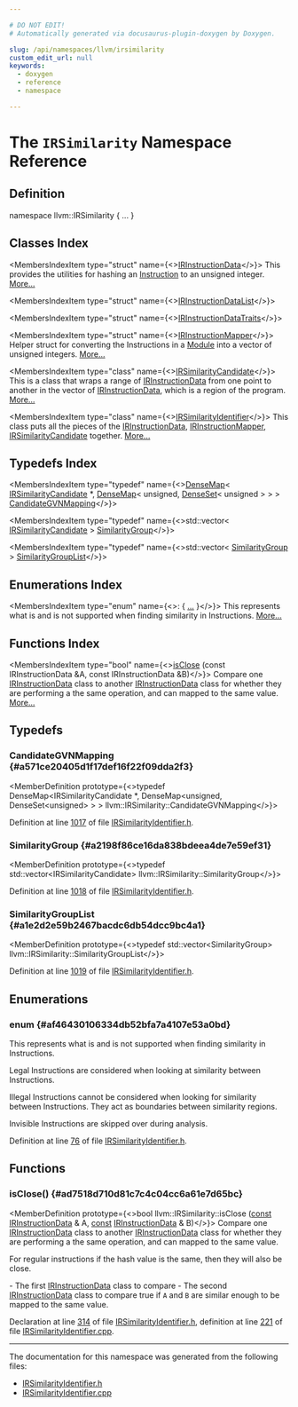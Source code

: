```yaml
---

# DO NOT EDIT!
# Automatically generated via docusaurus-plugin-doxygen by Doxygen.

slug: /api/namespaces/llvm/irsimilarity
custom_edit_url: null
keywords:
  - doxygen
  - reference
  - namespace

---
```





# The `IRSimilarity` Namespace Reference

<DoxygenPage pluginConfig={pluginConfig}>



## Definition

<CodeBlock>namespace llvm::IRSimilarity &#123; ... &#125;</CodeBlock>

## Classes Index

<MembersIndex>

<MembersIndexItem
  type="struct"
  name={<><a href="/docs/api/structs/llvm/irsimilarity/irinstructiondata">IRInstructionData</a></>}>
This provides the utilities for hashing an <a href="/docs/api/classes/llvm/instruction">Instruction</a> to an unsigned integer. <a href="/docs/api/structs/llvm/irsimilarity/irinstructiondata/#details">More...</a>
</MembersIndexItem>

<MembersIndexItem
  type="struct"
  name={<><a href="/docs/api/structs/llvm/irsimilarity/irinstructiondatalist">IRInstructionDataList</a></>}>
</MembersIndexItem>

<MembersIndexItem
  type="struct"
  name={<><a href="/docs/api/structs/llvm/irsimilarity/irinstructiondatatraits">IRInstructionDataTraits</a></>}>
</MembersIndexItem>

<MembersIndexItem
  type="struct"
  name={<><a href="/docs/api/structs/llvm/irsimilarity/irinstructionmapper">IRInstructionMapper</a></>}>
Helper struct for converting the Instructions in a <a href="/docs/api/classes/llvm/module">Module</a> into a vector of unsigned integers. <a href="/docs/api/structs/llvm/irsimilarity/irinstructionmapper/#details">More...</a>
</MembersIndexItem>

<MembersIndexItem
  type="class"
  name={<><a href="/docs/api/classes/llvm/irsimilarity/irsimilaritycandidate">IRSimilarityCandidate</a></>}>
This is a class that wraps a range of <a href="/docs/api/structs/llvm/irsimilarity/irinstructiondata">IRInstructionData</a> from one point to another in the vector of <a href="/docs/api/structs/llvm/irsimilarity/irinstructiondata">IRInstructionData</a>, which is a region of the program. <a href="/docs/api/classes/llvm/irsimilarity/irsimilaritycandidate/#details">More...</a>
</MembersIndexItem>

<MembersIndexItem
  type="class"
  name={<><a href="/docs/api/classes/llvm/irsimilarity/irsimilarityidentifier">IRSimilarityIdentifier</a></>}>
This class puts all the pieces of the <a href="/docs/api/structs/llvm/irsimilarity/irinstructiondata">IRInstructionData</a>, <a href="/docs/api/structs/llvm/irsimilarity/irinstructionmapper">IRInstructionMapper</a>, <a href="/docs/api/classes/llvm/irsimilarity/irsimilaritycandidate">IRSimilarityCandidate</a> together. <a href="/docs/api/classes/llvm/irsimilarity/irsimilarityidentifier/#details">More...</a>
</MembersIndexItem>

</MembersIndex>

## Typedefs Index

<MembersIndex>

<MembersIndexItem
  type="typedef"
  name={<><a href="/docs/api/classes/llvm/densemap">DenseMap</a>&lt; <a href="/docs/api/classes/llvm/irsimilarity/irsimilaritycandidate">IRSimilarityCandidate</a> &#42;, <a href="/docs/api/classes/llvm/densemap">DenseMap</a>&lt; unsigned, <a href="/docs/api/classes/llvm/denseset">DenseSet</a>&lt; unsigned &gt; &gt; &gt; <a href="#a571ce20405d1f17def16f22f09dda2f3">CandidateGVNMapping</a></>}>
</MembersIndexItem>

<MembersIndexItem
  type="typedef"
  name={<>std::vector&lt; <a href="/docs/api/classes/llvm/irsimilarity/irsimilaritycandidate">IRSimilarityCandidate</a> &gt; <a href="#a2198f86ce16da838bdeea4de7e59ef31">SimilarityGroup</a></>}>
</MembersIndexItem>

<MembersIndexItem
  type="typedef"
  name={<>std::vector&lt; <a href="#a2198f86ce16da838bdeea4de7e59ef31">SimilarityGroup</a> &gt; <a href="#a1e2d2e59b2467bacdc6db54dcc9bc4a1">SimilarityGroupList</a></>}>
</MembersIndexItem>

</MembersIndex>

## Enumerations Index

<MembersIndex>

<MembersIndexItem
  type="enum"
  name={<>:  &#123; <a href="#af46430106334db52bfa7a4107e53a0bd">...</a> &#125;</>}>
This represents what is and is not supported when finding similarity in Instructions. <a href="#af46430106334db52bfa7a4107e53a0bd">More...</a>
</MembersIndexItem>

</MembersIndex>

## Functions Index

<MembersIndex>

<MembersIndexItem
  type="bool"
  name={<><a href="#ad7518d710d81c7c4c04cc6a61e7d65bc">isClose</a> (const IRInstructionData &amp;A, const IRInstructionData &amp;B)</>}>
Compare one <a href="/docs/api/structs/llvm/irsimilarity/irinstructiondata">IRInstructionData</a> class to another <a href="/docs/api/structs/llvm/irsimilarity/irinstructiondata">IRInstructionData</a> class for whether they are performing a the same operation, and can mapped to the same value. <a href="#ad7518d710d81c7c4c04cc6a61e7d65bc">More...</a>
</MembersIndexItem>

</MembersIndex>


<SectionDefinition>

## Typedefs

### CandidateGVNMapping {#a571ce20405d1f17def16f22f09dda2f3}

<MemberDefinition
  prototype={<>typedef DenseMap&lt;IRSimilarityCandidate &#42;, DenseMap&lt;unsigned, DenseSet&lt;unsigned&gt; &gt; &gt; llvm::IRSimilarity::CandidateGVNMapping</>}>

Definition at line <a href="/docs/api/files/include/include/llvm/include/llvm/analysis/irsimilarityidentifier-h/#l01017">1017</a> of file <a href="/docs/api/files/include/include/llvm/include/llvm/analysis/irsimilarityidentifier-h">IRSimilarityIdentifier.h</a>.
</MemberDefinition>

### SimilarityGroup {#a2198f86ce16da838bdeea4de7e59ef31}

<MemberDefinition
  prototype={<>typedef std::vector&lt;IRSimilarityCandidate&gt; llvm::IRSimilarity::SimilarityGroup</>}>

Definition at line <a href="/docs/api/files/include/include/llvm/include/llvm/analysis/irsimilarityidentifier-h/#l01018">1018</a> of file <a href="/docs/api/files/include/include/llvm/include/llvm/analysis/irsimilarityidentifier-h">IRSimilarityIdentifier.h</a>.
</MemberDefinition>

### SimilarityGroupList {#a1e2d2e59b2467bacdc6db54dcc9bc4a1}

<MemberDefinition
  prototype={<>typedef std::vector&lt;SimilarityGroup&gt; llvm::IRSimilarity::SimilarityGroupList</>}>

Definition at line <a href="/docs/api/files/include/include/llvm/include/llvm/analysis/irsimilarityidentifier-h/#l01019">1019</a> of file <a href="/docs/api/files/include/include/llvm/include/llvm/analysis/irsimilarityidentifier-h">IRSimilarityIdentifier.h</a>.
</MemberDefinition>

</SectionDefinition>

<SectionDefinition>

## Enumerations

### enum  {#af46430106334db52bfa7a4107e53a0bd}

<MemberDefinition
  prototype="enum llvm::IRSimilarity::InstrType ">
This represents what is and is not supported when finding similarity in Instructions.

<EnumerationList title="Enumeration values">

<Link id="af46430106334db52bfa7a4107e53a0bda8f7357506e00d8cd0694f948f909865d" />
<EnumerationListItem name="Legal">

</EnumerationListItem>

<Link id="af46430106334db52bfa7a4107e53a0bda16a84ba67d52e1c64fb48ce437b569ab" />
<EnumerationListItem name="Illegal">

</EnumerationListItem>

<Link id="af46430106334db52bfa7a4107e53a0bda47b7bba75c0c242b40fece427c2bfefa" />
<EnumerationListItem name="Invisible">

</EnumerationListItem>

</EnumerationList>

Legal Instructions are considered when looking at similarity between Instructions.

Illegal Instructions cannot be considered when looking for similarity between Instructions. They act as boundaries between similarity regions.

Invisible Instructions are skipped over during analysis.

Definition at line <a href="/docs/api/files/include/include/llvm/include/llvm/analysis/irsimilarityidentifier-h/#l00076">76</a> of file <a href="/docs/api/files/include/include/llvm/include/llvm/analysis/irsimilarityidentifier-h">IRSimilarityIdentifier.h</a>.
</MemberDefinition>

</SectionDefinition>

<SectionDefinition>

## Functions

### isClose() {#ad7518d710d81c7c4c04cc6a61e7d65bc}

<MemberDefinition
  prototype={<>bool llvm::IRSimilarity::isClose (<a href="/docs/api/files/lib/lib/target/lib/target/aarch64/aarch64promoteconstant-cpp/#a90f8350fecae261c25be85d38b451bff">const</a> <a href="/docs/api/structs/llvm/irsimilarity/irinstructiondata">IRInstructionData</a> &amp; A, <a href="/docs/api/files/lib/lib/target/lib/target/aarch64/aarch64promoteconstant-cpp/#a90f8350fecae261c25be85d38b451bff">const</a> <a href="/docs/api/structs/llvm/irsimilarity/irinstructiondata">IRInstructionData</a> &amp; B)</>}>
Compare one <a href="/docs/api/structs/llvm/irsimilarity/irinstructiondata">IRInstructionData</a> class to another <a href="/docs/api/structs/llvm/irsimilarity/irinstructiondata">IRInstructionData</a> class for whether they are performing a the same operation, and can mapped to the same value.

For regular instructions if the hash value is the same, then they will also be close.


<ParametersList title="Parameters">
<ParametersListItem name="A">- The first <a href="/docs/api/structs/llvm/irsimilarity/irinstructiondata">IRInstructionData</a> class to compare</ParametersListItem>
<ParametersListItem name="B">- The second <a href="/docs/api/structs/llvm/irsimilarity/irinstructiondata">IRInstructionData</a> class to compare</ParametersListItem>
</ParametersList>

<SectionUser title="Returns">
true if <code>A</code> and <code>B</code> are similar enough to be mapped to the same value.
</SectionUser>

Declaration at line <a href="/docs/api/files/include/include/llvm/include/llvm/analysis/irsimilarityidentifier-h/#l00314">314</a> of file <a href="/docs/api/files/include/include/llvm/include/llvm/analysis/irsimilarityidentifier-h">IRSimilarityIdentifier.h</a>, definition at line <a href="/docs/api/files/lib/lib/analysis/irsimilarityidentifier-cpp/#l00221">221</a> of file <a href="/docs/api/files/lib/lib/analysis/irsimilarityidentifier-cpp">IRSimilarityIdentifier.cpp</a>.
</MemberDefinition>

</SectionDefinition>

<hr/>

The documentation for this namespace was generated from the following files:

<ul>
<li><a href="/docs/api/files/include/include/llvm/include/llvm/analysis/irsimilarityidentifier-h">IRSimilarityIdentifier.h</a></li>
<li><a href="/docs/api/files/lib/lib/analysis/irsimilarityidentifier-cpp">IRSimilarityIdentifier.cpp</a></li>
</ul>

</DoxygenPage>
